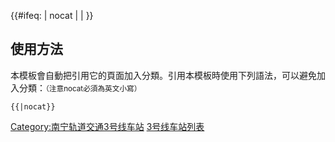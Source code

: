 {{鐵道路線|lua=1
| 模板名稱 = 南宁轨道交通3号线
| 名稱 = [[南宁轨道交通]][[南宁轨道交通3号线|3号线]]
| 代表色 =  #{{南宁轨道交通标志色|3}}
| 代表色2 = #{{南宁轨道交通标志色|3}}
| Logo = [[File:Nanning Rail Transit.png|30px|南宁轨道交通]]
| 铁道系统 = NanningRT
| 車站列表 = 科园大道 ~ 创业路 ~ 安吉客运站 ~ 北湖北路 ~ 秀峰路 ~ 邕武路 ~ 大鸡村 ~ 兴桂路 ~ 小鸡村 ~ 东沟岭 ~ 长堽路 ~ 东葛路 ~ 滨湖路 ~ 金湖广场 ~ 埌西 ~ 青竹立交 ~ 青秀山 ~ 市博物馆 ~ 总部基地 ~ 广西规划馆 ~ 庆歌路 ~ 五象湖 ~ 平良立交
| 未来发展 = style=font-style:italic;  ~ 保税中心北 ~ 保税中心 ~ 保税中心南
}}<includeonly>{{#ifeq: {{{1}}} | nocat | <!--空--> | [[Category:南宁轨道交通3号线车站]] }}</includeonly><noinclude>

==使用方法==
本模板會自動把引用它的頁面加入分類。引用本模板時使用下列語法，可以避免加入分類：<small>（注意nocat必須為英文小寫）</small>
 <nowiki>{{</nowiki>{{PAGENAME}}<nowiki>|nocat}}</nowiki>
[[Category:南宁轨道交通模板|3号线车站列表]]
</noinclude>